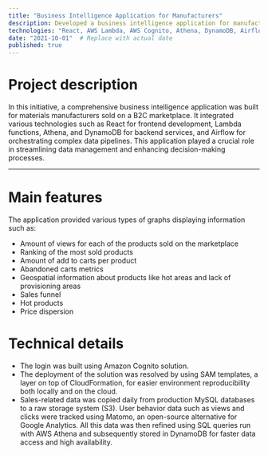 ```yaml
---
title: "Business Intelligence Application for Manufacturers"
description: Developed a business intelligence application for manufacturers integrating React, Lambda functions, Athena, DynamoDB, and Airflow for pipeline orchestration, facilitating efficient data management and decision-making.
technologies: "React, AWS Lambda, AWS Cognito, Athena, DynamoDB, Airflow, Python"
date: "2021-10-01"  # Replace with actual date
published: true
---
```


# Project description

In this initiative, a comprehensive business intelligence application was built for materials manufacturers sold on a B2C marketplace. It integrated various technologies such as React for frontend development, Lambda functions, Athena, and DynamoDB for backend services, and Airflow for orchestrating complex data pipelines. This application played a crucial role in streamlining data management and enhancing decision-making processes. 

---

# Main features

The application provided various types of graphs displaying information such as:
* Amount of views for each of the products sold on the marketplace
* Ranking of the most sold products
* Amount of add to carts per product
* Abandoned carts metrics
* Geospatial information about products like hot areas and lack of provisioning areas
* Sales funnel
* Hot products
* Price dispersion

# Technical details

* The login was built using Amazon Cognito solution.
* The deployment of the solution was resolved by using SAM templates, a layer on top of CloudFormation, for easier environment reproducibility both locally and on the cloud.
* Sales-related data was copied daily from production MySQL databases to a raw storage system (S3). User behavior data such as views and clicks were tracked using Matomo, an open-source alternative for Google Analytics. All this data  was then refined using SQL queries run with AWS Athena and subsequently stored in DynamoDB for faster data access and high availability.
